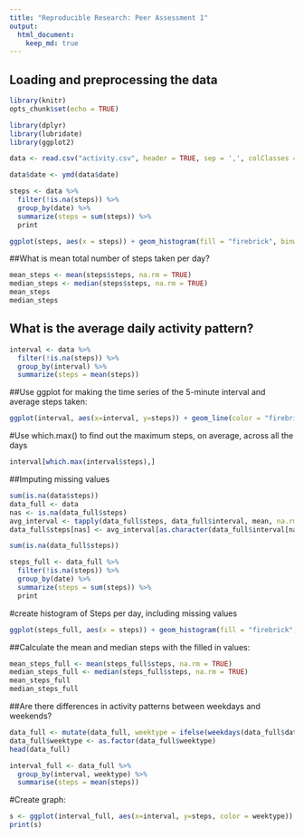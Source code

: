 ```yaml
---
title: "Reproducible Research: Peer Assessment 1"
output: 
  html_document:
    keep_md: true
---
```

## Loading and preprocessing the data
```r
library(knitr)
opts_chunk$set(echo = TRUE)

library(dplyr)
library(lubridate)
library(ggplot2)

data <- read.csv("activity.csv", header = TRUE, sep = ',', colClasses = c("numeric", "character","integer"))

data$date <- ymd(data$date)

steps <- data %>%
  filter(!is.na(steps)) %>%
  group_by(date) %>%
  summarize(steps = sum(steps)) %>%
  print
```

```r
ggplot(steps, aes(x = steps)) + geom_histogram(fill = "firebrick", binwidth = 1000) + labs(title = "Histogram of Steps per day", x = "Steps per day", y = "Frequency")
```
##What is mean total number of steps taken per day?
```r
mean_steps <- mean(steps$steps, na.rm = TRUE)
median_steps <- median(steps$steps, na.rm = TRUE)
mean_steps
median_steps
```
## What is the average daily activity pattern?
```r
interval <- data %>%
  filter(!is.na(steps)) %>%
  group_by(interval) %>%
  summarize(steps = mean(steps))
```
##Use ggplot for making the time series of the 5-minute interval and average steps taken:
```r
ggplot(interval, aes(x=interval, y=steps)) + geom_line(color = "firebrick")
```
#Use which.max() to find out the maximum steps, on average, across all the days
```r
interval[which.max(interval$steps),]
```
##Imputing missing values
```r
sum(is.na(data$steps))
data_full <- data
nas <- is.na(data_full$steps)
avg_interval <- tapply(data_full$steps, data_full$interval, mean, na.rm=TRUE, simplify=TRUE)
data_full$steps[nas] <- avg_interval[as.character(data_full$interval[nas])]

sum(is.na(data_full$steps)) 

steps_full <- data_full %>%
  filter(!is.na(steps)) %>%
  group_by(date) %>%
  summarize(steps = sum(steps)) %>%
  print
```
#create histogram of Steps per day, including missing values
```r
ggplot(steps_full, aes(x = steps)) + geom_histogram(fill = "firebrick", binwidth = 1000) + labs(title = "Histogram of Steps per day, including missing values", x = "Steps per day", y = "Frequency")
```
##Calculate the mean and median steps with the filled in values:
```r
mean_steps_full <- mean(steps_full$steps, na.rm = TRUE)
median_steps_full <- median(steps_full$steps, na.rm = TRUE)
mean_steps_full
median_steps_full
```
##Are there differences in activity patterns between weekdays and weekends?
```r
data_full <- mutate(data_full, weektype = ifelse(weekdays(data_full$date) == "Saturday" | weekdays(data_full$date) == "Sunday", "weekend", "weekday"))
data_full$weektype <- as.factor(data_full$weektype)
head(data_full)

interval_full <- data_full %>%
  group_by(interval, weektype) %>%
  summarise(steps = mean(steps))
```
#Create graph:
```r
s <- ggplot(interval_full, aes(x=interval, y=steps, color = weektype)) + geom_line() + facet_wrap(~weektype, ncol = 1, nrow=2)
print(s)
```
